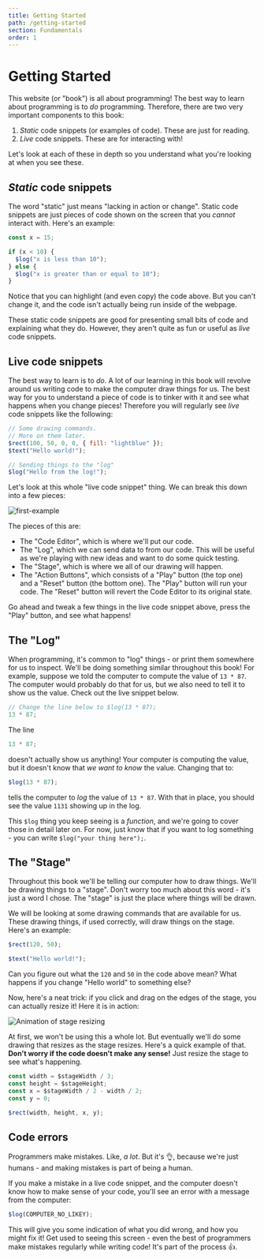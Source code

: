 ```yaml
---
title: Getting Started
path: /getting-started
section: Fundamentals
order: 1
---
```

# Getting Started

This website (or "book") is all about programming! The best way to learn about programming is to _do_ programming. Therefore, there are two very important components to this book:

1. _Static_ code snippets (or examples of code). These are just for reading.
1. _Live_ code snippets. These are for interacting with!

Let's look at each of these in depth so you understand what you're looking at when you see these.

## _Static_ code snippets

The word "static" just means "lacking in action or change". Static code snippets are just pieces of code shown on the screen that you _cannot_ interact with. Here's an example:

```js
const x = 15;

if (x < 10) {
  $log("x is less than 10");
} else {
  $log("x is greater than or equal to 10");
}
```

Notice that you can highlight (and even copy) the code above. But you can't change it, and the code isn't actually being run inside of the webpage.

These static code snippets are good for presenting small bits of code and explaining what they do. However, they aren't quite as fun or useful as _live_ code snippets.

## Live code snippets

The best way to learn is to _do_. A lot of our learning in this book will revolve around us writing code to make the computer draw things for us. The best way for you to understand a piece of code is to tinker with it and see what happens when you change pieces! Therefore you will regularly see _live_ code snippets like the following:

```js live=true
// Some drawing commands.
// More on them later.
$rect(100, 50, 0, 0, { fill: "lightblue" });
$text("Hello world!");

// Sending things to the "log"
$log("Hello from the log!");
```

Let's look at this whole "live code snippet" thing. We can break this down into a few pieces:

![first-example](../assets/img/live-code-snippet-breakdown.png)


The pieces of this are:

- The "Code Editor", which is where we'll put our code.
- The "Log", which we can send data to from our code. This will be useful as we're playing with new ideas and want to do some quick testing.
- The "Stage", which is where we all of our drawing will happen.
- The "Action Buttons", which consists of a "Play" button (the top one) and a "Reset" button (the bottom one). The "Play" button will run your code. The "Reset" button will revert the Code Editor to its original state.

Go ahead and tweak a few things in the live code snippet above, press the "Play" button, and see what happens!

## The "Log"

When programming, it's common to "log" things - or print them somewhere for us to inspect. We'll be doing something similar throughout this book! For example, suppose we told the computer to compute the value of `13 * 87`. The computer would probably do that for us, but we also need to tell it to show us the value. Check out the live snippet below.

```js live=true
// Change the line below to $log(13 * 87);
13 * 87;
```

The line

```js
13 * 87;
```

doesn't actually show us anything! Your computer is computing the value, but it doesn't know that _we want to know_ the value. Changing that to:

```js
$log(13 * 87);
```

tells the computer to _log_ the value of `13 * 87`. With that in place, you should see the value `1131` showing up in the log.

This `$log` thing you keep seeing is a _function_, and we're going to cover those in detail later on. For now, just know that if you want to log something - you can write `$log("your thing here");`.

## The "Stage"

Throughout this book we'll be telling our computer how to draw things. We'll be drawing things to a "stage". Don't worry too much about this word - it's just a word I chose. The "stage" is just the place where things will be drawn.

We will be looking at some drawing commands that are available for us. These drawing things, if used correctly, will draw things on the stage. Here's an example:

```js live=true
$rect(120, 50);

$text("Hello world!");
```

Can you figure out what the `120` and `50` in the code above mean? What happens if you change "Hello world" to something else?

Now, here's a neat trick: if you click and drag on the edges of the stage, you can actually resize it! Here it is in action:

![Animation of stage resizing](../assets/img/stage-resize.gif)


At first, we won't be using this a whole lot. But eventually we'll do some drawing that resizes as the stage resizes. Here's a quick example of that. **Don't worry if the code doesn't make any sense!** Just resize the stage to see what's happening.

```js live=true
const width = $stageWidth / 3;
const height = $stageHeight;
const x = $stageWidth / 2 - width / 2;
const y = 0;

$rect(width, height, x, y);
```

## Code errors

Programmers make mistakes. Like, _a lot_. But it's :ok_hand:, because we're just humans - and making mistakes is part of being a human.

If you make a mistake in a live code snippet, and the computer doesn't know how to make sense of your code, you'll see an error with a message from the computer:

```js live=true
$log(COMPUTER_NO_LIKEY);
```

This will give you some indication of what you did wrong, and how you might fix it! Get used to seeing this screen - even the best of programmers make mistakes regularly while writing code! It's part of the process :+1:.
